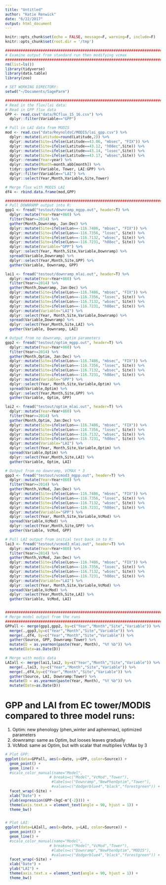 ```yaml
---
title: "Untitled"
author: "Katie Renwick"
date: "6/22/2017"
output: html_document
---
```


```r
knitr::opts_chunk$set(echo = FALSE, message=F, warning=F, include=F)
knitr::opts_chunk$set(root.dir = '/tmp')
```

```r
################################################################################
# Examine output from standard run then modifying vcmax
################################################################################
rm(list=ls())
library(tidyverse)
library(data.table)
library(zoo)

# SET WORKING DIRECTORY:
setwd("~/Documents/SageParm")

################################################################################
# Read in the flux/lai data:
# Read in GPP flux data
GPP <- read.csv("data/RCflux_15_16.csv") %>%
  dplyr::filter(Variable=="GPP")

# Pull in LAI data from MODIS
mod <- read.csv("data/ReynoldsC/MODIS/lai_gpp.csv") %>%
  dplyr::mutate(Latitude=round(Latitude,2)) %>%
  dplyr::mutate(Site=ifelse(Latitude==43.06, "mbsec", "FIX")) %>%
  dplyr::mutate(Site=ifelse(Latitude==43.12, "h08ec",Site)) %>%
  dplyr::mutate(Site=ifelse(Latitude==43.14, "losec",Site)) %>%
  dplyr::mutate(Site=ifelse(Latitude==43.17, "wbsec",Site)) %>%
  dplyr::rename(Year=year) %>%
  dplyr::mutate(Month=month.abb[month]) %>%
  tidyr::gather(Variable, Tower, LAI:GPP) %>%
  dplyr::filter(Variable=="LAI") %>%
  dplyr::select(Year,Month,Variable,Site,Tower)  

# Merge flux with MODIS LAI
df4 <- rbind.data.frame(mod,GPP)

################################################################################
# Pull DOWNRAMP output into R:
gpp1 <- fread("testout/downramp_mgpp.out", header=T) %>%
  dplyr::mutate(Year=Year+860) %>% 
  filter(Year>=2014) %>%
  gather(Month,Downramp, Jan:Dec) %>%
  dplyr::mutate(Site=ifelse(Lon==-116.7486, "mbsec", "FIX")) %>%
  dplyr::mutate(Site=ifelse(Lon==-116.7356, "losec", Site)) %>%
  dplyr::mutate(Site=ifelse(Lon==-116.7132, "wbsec", Site)) %>%
  dplyr::mutate(Site=ifelse(Lon==-116.7231, "h08ec", Site)) %>%
  dplyr::mutate(Variable="GPP") %>%
  dplyr::select(Year, Month,Site,Variable,Downramp) %>%
  spread(Variable,Downramp) %>%
  dplyr::select(Year,Month,Site,GPP) %>%
  gather(Variable, Downramp, GPP)

lai1 <- fread("testout/downramp_mlai.out", header=T) %>%
  dplyr::mutate(Year=Year+860) %>% 
  filter(Year>=2014) %>%
  gather(Month,Downramp, Jan:Dec) %>%
  dplyr::mutate(Site=ifelse(Lon==-116.7486, "mbsec", "FIX")) %>%
  dplyr::mutate(Site=ifelse(Lon==-116.7356, "losec", Site)) %>%
  dplyr::mutate(Site=ifelse(Lon==-116.7132, "wbsec", Site)) %>%
  dplyr::mutate(Site=ifelse(Lon==-116.7231, "h08ec", Site)) %>%
  dplyr::mutate(Variable="LAI") %>%
  dplyr::select(Year, Month,Site,Variable,Downramp) %>%
  spread(Variable,Downramp) %>%
  dplyr::select(Year,Month,Site,LAI) %>%
  gather(Variable, Downramp, LAI)

# Output from no downramp, optim parameters
gpp2 <- fread("testout/optim_mgpp.out", header=T) %>%
  dplyr::mutate(Year=Year+860) %>% 
  filter(Year>=2014) %>%
  gather(Month,Optim, Jan:Dec) %>%
  dplyr::mutate(Site=ifelse(Lon==-116.7486, "mbsec", "FIX")) %>%
  dplyr::mutate(Site=ifelse(Lon==-116.7356, "losec", Site)) %>%
  dplyr::mutate(Site=ifelse(Lon==-116.7132, "wbsec", Site)) %>%
  dplyr::mutate(Site=ifelse(Lon==-116.7231, "h08ec", Site)) %>%
  dplyr::mutate(Variable="GPP") %>%
  dplyr::select(Year, Month,Site,Variable,Optim) %>%
  spread(Variable,Optim) %>%
  dplyr::select(Year,Month,Site,GPP) %>%
  gather(Variable, Optim, GPP)

lai2 <- fread("testout/optim_mlai.out", header=T) %>%
  dplyr::mutate(Year=Year+860) %>% 
  filter(Year>=2014) %>%
  gather(Month,Optim, Jan:Dec) %>%
  dplyr::mutate(Site=ifelse(Lon==-116.7486, "mbsec", "FIX")) %>%
  dplyr::mutate(Site=ifelse(Lon==-116.7356, "losec", Site)) %>%
  dplyr::mutate(Site=ifelse(Lon==-116.7132, "wbsec", Site)) %>%
  dplyr::mutate(Site=ifelse(Lon==-116.7231, "h08ec", Site)) %>%
  dplyr::mutate(Variable="LAI") %>%
  dplyr::select(Year, Month,Site,Variable,Optim) %>%
  spread(Variable,Optim) %>%
  dplyr::select(Year,Month,Site,LAI) %>%
  gather(Variable, Optim, LAI)

# Output from no downramp, VCMAX * 3
gpp3 <- fread("testout/vcmod3_mgpp.out", header=T) %>%
  dplyr::mutate(Year=Year+860) %>% 
  filter(Year>=2014) %>%
  gather(Month,VcMod, Jan:Dec) %>%
  dplyr::mutate(Site=ifelse(Lon==-116.7486, "mbsec", "FIX")) %>%
  dplyr::mutate(Site=ifelse(Lon==-116.7356, "losec", Site)) %>%
  dplyr::mutate(Site=ifelse(Lon==-116.7132, "wbsec", Site)) %>%
  dplyr::mutate(Site=ifelse(Lon==-116.7231, "h08ec", Site)) %>%
  dplyr::mutate(Variable="GPP") %>%
  dplyr::select(Year, Month,Site,Variable,VcMod) %>%
  spread(Variable,VcMod) %>%
  dplyr::select(Year,Month,Site,GPP) %>%
  gather(Variable, VcMod, GPP)

# Pull LAI output from initial test back in to R:
lai3 <- fread("testout/vcmod3_mlai.out", header=T) %>%
  dplyr::mutate(Year=Year+860) %>% 
  filter(Year>=2014) %>%
  gather(Month,VcMod, Jan:Dec) %>%
  dplyr::mutate(Site=ifelse(Lon==-116.7486, "mbsec", "FIX")) %>%
  dplyr::mutate(Site=ifelse(Lon==-116.7356, "losec", Site)) %>%
  dplyr::mutate(Site=ifelse(Lon==-116.7132, "wbsec", Site)) %>%
  dplyr::mutate(Site=ifelse(Lon==-116.7231, "h08ec", Site)) %>%
  dplyr::mutate(Variable="LAI") %>%
  dplyr::select(Year, Month,Site,Variable,VcMod) %>%
  spread(Variable,VcMod) %>%
  dplyr::select(Year,Month,Site,LAI) %>%
  gather(Variable, VcMod, LAI)


################################################################################
# Merge model output from the runs
################################################################################
GPPall <- merge(gpp1,gpp2, by=c("Year","Month","Site","Variable")) %>%
  merge(.,gpp3,by=c("Year","Month","Site","Variable")) %>%
  merge(.,df4, by=c("Year","Month","Site","Variable")) %>%
  gather(Source, GPP, Downramp:Tower) %>%
  mutate(D = as.yearmon(paste(Year, Month), "%Y %b")) %>%
  mutate(Date=as.Date(D)) 

# Merge with modis data
LAIall <- merge(lai1,lai2, by=c("Year","Month","Site","Variable")) %>%
  merge(.,lai3, by=c("Year","Month","Site","Variable")) %>%
  merge(.,df4,by=c("Year","Month","Site","Variable")) %>%
  gather(Source, LAI, Downramp:Tower) %>%
  mutate(D = as.yearmon(paste(Year, Month), "%Y %b")) %>%
  mutate(Date=as.Date(D))
```

# GPP and LAI from EC tower/MODIS compared to three model runs:
1. Optim: new phenology (phen_winter and aphenmax), optimized parameters
2. downramp: same as Optim, but looses leaves gradually
3. VcMod: same as Optim, but with scalar that multiplies VcMax by 3

```r
# Plot GPP:
ggplot(data=GPPall, aes(x=Date, y=GPP, color=Source)) +
  geom_point() +
  geom_line() +
  #scale_color_manual(name="Model",
                    # breaks=c("Model","VcMod","Tower"),
                     #labels=c("Downramp","NewPhenOptim","Tower"),
                     #values=c("dodgerblue4","black","forestgreen")) +
  facet_wrap(~Site) +
  xlab("Date") +
  ylab(expression(GPP~(kgC~m^{-2}))) +
  theme(axis.text.x = element_text(angle = 90, hjust = 1)) +
  theme_bw()


# Plot LAI:
ggplot(data=LAIall, aes(x=Date, y=LAI, color=Source)) +
  geom_point() +
  geom_line() +
  #scale_color_manual(name="Model",
                    # breaks=c("Model","VcMod","Tower"),
                     #labels=c("Downramp","NewPhenOptim","MODIS"),
                     #values=c("dodgerblue4","black","forestgreen")) +
  facet_wrap(~Site) +
  xlab("Date") +
  ylab("LAI") +
  theme(axis.text.x = element_text(angle = 90, hjust = 1)) +
  theme_bw()
```
